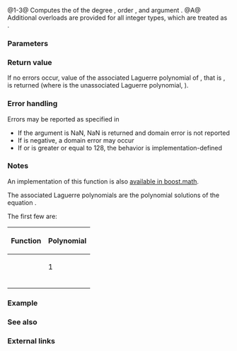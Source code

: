 {{cpp/title|assoc_laguerre|assoc_laguerref|assoc_laguerrel}}
{{cpp/numeric/special_functions/navbar}}
{{dcl begin}}
{{dcl header|cmath}}
{{dcl rev multi|num=1|since1=c++17|dcl1=
float       assoc_laguerre ( unsigned int n, unsigned int m, float x );
double      assoc_laguerre ( unsigned int n, unsigned int m, double x );
long double assoc_laguerre ( unsigned int n, unsigned int m, long double x );
|since2=c++23|dcl2=
/* floating-point-type */ assoc_laguerre( unsigned int n, unsigned int m,
                                          /* floating-point-type */ x );
}}
{{dcl|num=2|since=c++17|
float       assoc_laguerref( unsigned int n, unsigned int m, float x );
}}
{{dcl|num=3|since=c++17|
long double assoc_laguerrel( unsigned int n, unsigned int m, long double x );
}}
{{dcl h|[[#Notes|Additional overloads]]}}
{{dcl header|cmath}}
{{dcl|num=A|since=c++17|
template&lt; class Integer &gt;
double      assoc_laguerre ( unsigned int n, unsigned int m, Integer x );
}}
{{dcl end}}

@1-3@ Computes the {{enwiki|Laguerre polynomials#Generalized Laguerre polynomials|associated Laguerre polynomials}} of the degree {{c|n}}, order {{c|m}}, and argument {{c|x}}.{{rev inl|since=c++23| The library provides overloads of {{tt|std::assoc_laguerre}} for all cv-unqualified floating-point types as the type of the parameter {{c|x}}.}}
@A@ Additional overloads are provided for all integer types, which are treated as {{c/core|double}}.

===Parameters===
{{par begin}}
{{par|n|the degree of the polynomial, an unsigned integer value}}
{{par|m|the order of the polynomial, an unsigned integer value}}
{{par|x|the argument, a floating-point or integer value}}
{{par end}}

===Return value===
If no errors occur, value of the associated Laguerre polynomial of {{c|x}}, that is {{mathjax-or|1=\((-1)^m \: \frac{ \mathsf{d} ^ m}{ \mathsf{d}x ^ m} \, \mathsf{L}_{n+m}(x)\)|2=(-1){{su|p=m}}{{mfrac|d{{su|p=m}}|dx{{su|p=m}}}}L{{su|b=n+m}}(x)}}, is returned (where {{mathjax-or|1=\(\mathsf{L}_{n+m}(x)\)|2=L{{su|b=n+m}}(x)}} is the unassociated Laguerre polynomial, {{c|std::laguerre(n + m, x)}}).

===Error handling===
Errors may be reported as specified in {{lc|math_errhandling}}
* If the argument is NaN, NaN is returned and domain error is not reported
* If {{c|x}} is negative, a domain error may occur
* If {{c|n}} or {{c|m}} is greater or equal to 128, the behavior is implementation-defined

===Notes===
{{cpp/numeric/special functions/older impl note}}

An implementation of this function is also [https://www.boost.org/doc/libs/release/libs/math/doc/html/math_toolkit/sf_poly/laguerre.html available in boost.math].

The associated Laguerre polynomials are the polynomial solutions of the equation {{mathjax-or|1=\(x\ddot{y} + (m+1-x)\dot{y} + ny = 0\)|2=xy{{su|p=,,}}+(m+1-x)y{{su|p=,}}+ny = 0}}.

The first few are:
{| class="wikitable" style="font-size:95%; text-align:center;"
|-
! Function
! Polynomial
|- style="height:45px;"
| {{nbsp|4}}{{co|1=assoc_laguerre(0, m, x)}}{{nbsp|4}} || 1
|- style="height:45px;"
| {{co|1=assoc_laguerre(1, m, x)}} || {{math|-x + m + 1}}
|- style="height:45px;"
| {{co|1=assoc_laguerre(2, m, x)}} || {{math|{{mfrac|1|2}}[x{{su|p=2}} - 2(m + 2)x + (m + 1)(m + 2)]}}
|- style="height:45px;"
| {{co|1=assoc_laguerre(3, m, x)}} || {{nbsp|4}}{{math|{{mfrac|1|6}}[-x{{su|p=3}} - 3(m + 3)x{{su|p=2}} - 3(m + 2)(m + 3)x + (m + 1)(m + 2)(m + 3)]}}{{nbsp|4}}
|}

{{cpp/numeric/special functions/additional integer overload note|assoc_laguerre}}

===Example===
{{example
|code=
#include &lt;cmath&gt;
#include &lt;iostream&gt;

double L1(unsigned m, double x)
{
    return -x + m + 1;
}

double L2(unsigned m, double x)
{
    return 0.5 * (x * x - 2 * (m + 2) * x + (m + 1) * (m + 2));
}

int main()
{
    // spot-checks
    std::cout &lt;&lt; std::assoc_laguerre(1, 10, 0.5) &lt;&lt; '=' &lt;&lt; L1(10, 0.5) &lt;&lt; '\n'
              &lt;&lt; std::assoc_laguerre(2, 10, 0.5) &lt;&lt; '=' &lt;&lt; L2(10, 0.5) &lt;&lt; '\n';
}
|output=
10.5=10.5
60.125=60.125
}}

===See also===
{{dsc begin}}
{{dsc inc|cpp/numeric/special_functions/dsc laguerre}}
{{dsc end}}

===External links===
{{eli|[https://mathworld.wolfram.com/AssociatedLaguerrePolynomial.html Weisstein, Eric W. "Associated Laguerre Polynomial."] From MathWorld &amp;mdash; A Wolfram Web Resource.}}

{{langlinks|de|es|fr|it|ja|pt|ru|zh}}